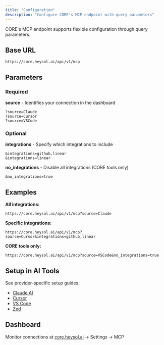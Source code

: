 ```yaml
---
title: "Configuration"
description: "Configure CORE's MCP endpoint with query parameters"
---
```


CORE's MCP endpoint supports flexible configuration through query parameters.

## Base URL

```
https://core.heysol.ai/api/v1/mcp
```

## Parameters

### Required

**source** - Identifies your connection in the dashboard
```
?source=Claude
?source=Cursor
?source=VSCode
```

### Optional

**integrations** - Specify which integrations to include
```
&integrations=github,linear
&integrations=linear
```

**no_integrations** - Disable all integrations (CORE tools only)
```
&no_integrations=true
```

## Examples

**All integrations:**
```
https://core.heysol.ai/api/v1/mcp?source=Claude
```

**Specific integrations:**
```
https://core.heysol.ai/api/v1/mcp?source=Cursor&integrations=github,linear
```

**CORE tools only:**
```
https://core.heysol.ai/api/v1/mcp?source=VSCode&no_integrations=true
```

## Setup in AI Tools

See provider-specific setup guides:
- [Claude AI](/providers/claude)
- [Cursor](/providers/cursor) 
- [VS Code](/providers/vscode)
- [Zed](/providers/zed)

## Dashboard

Monitor connections at [core.heysol.ai](https://core.heysol.ai) → Settings → MCP